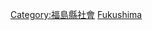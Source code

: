 {{Catnav|頁面分類|各種主題的頁面分類|按國家分類|各國教育|日本教育}}

{{日本行政區劃分類導航|教育}}

[[Category:福島縣社會|Category:福島縣社會]]
[[Category:日本各都道府縣教育|Fukushima]]